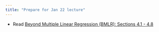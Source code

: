 ```yaml
---
title: "Prepare for Jan 22 lecture"
---
```


-   Read [Beyond Multiple Linear Regression (BMLR): Sections 4.1 - 4.8](https://bookdown.org/roback/bookdown-BeyondMLR/ch-poissonreg.html#modeling-assumptions)
